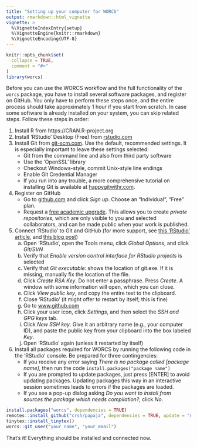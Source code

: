 ```yaml
---
title: "Setting up your computer for WORCS"
output: rmarkdown::html_vignette
vignette: >
  %\VignetteIndexEntry{setup}
  %\VignetteEngine{knitr::rmarkdown}
  %\VignetteEncoding{UTF-8}
---
```


```r
knitr::opts_chunk$set(
  collapse = TRUE,
  comment = "#>"
)
library(worcs)
```

Before you can use the WORCS workflow and the full functionality of the `worcs` package, you have to install several software packages, and register on GitHub. You only have to perform these steps once, and the entire process should take approximately 1 hour if you start from scratch. In case some software is already installed on your system, you can skip related steps. Follow these steps in order:

1. Install R from https://CRAN.R-project.org
2. Install 'RStudio' Desktop (Free) from [rstudio.com](https://rstudio.com/products/rstudio/download/#download)
3. Install Git from [git-scm.com](https://git-scm.com/downloads). Use the default, recommended settings. It is especially important to leave these settings selected:
    + Git from the command line and also from third party software  
    <!--*The `worcs` R-package calls Git from the command line*-->
    + Use the 'OpenSSL' library  
    <!--*For secure data transfer with GitHub*-->
    + Checkout Windows-style, commit Unix-style line endings  
    <!--*This is the preferred setting when collaborating with others on different platforms. Be prepared that, on windows, you will receive harmless notifications about LF to CRLF line endings.  *-->
    + Enable Git Credential Manager  
    <!--*For logging in to GitHub*-->
    + If you run into any trouble, a more comprehensive tutorial on installing Git is available at [happygitwithr.com](https://happygitwithr.com/install-git.html).
4. Register on GitHub
    + Go to [github.com](https://github.com/) and click *Sign up*. Choose an "Individual", "Free" plan.
    + Request a [free academic upgrade](https://help.github.com/en/articles/applying-for-an-educator-or-researcher-discount). This allows you to create *private repositories*, which are only visible to you and selected collaborators, and can be made public when your work is published.
5. Connect 'RStudio' to Git and GitHub (for more support, see [this 'RStudio' article](https://support.rstudio.com/hc/en-us/articles/200532077-Version-Control-with-Git-and-SVN), and [this blog post](https://www.r-bloggers.com/rstudio-and-github/))
    a. Open 'RStudio', open the Tools menu, click *Global Options*, and click *Git/SVN*
    b. Verify that *Enable version control interface for RStudio projects* is selected
    c. Verify that *Git executable:* shows the location of git.exe. If it is missing, manually fix the location of the file.
    d. Click *Create RSA Key*. Do not enter a passphrase. Press *Create*. A window with some information will open, which you can close.
    e. Click *View public key*, and copy the entire text to the clipboard.
    f. Close 'RStudio' (it might offer to restart by itself; this is fine)
    g. Go to [www.github.com](https://www.github.com)
    h. Click your user icon, click *Settings*, and then select the *SSH and GPG keys* tab.
    i. Click *New SSH key*. Give it an arbitrary name (e.g., your computer ID), and paste the public key from your clipboard into the box labeled *Key*.
    j. Open 'RStudio' again (unless it restarted by itself)
6. Install all packages required for WORCS by running the following code in the 'RStudio' console. Be prepared for three contingencies:  
    + If you receive any error saying *There is no package called [package name]*, then run the code `install.packages("package name")`  
    + If you are prompted to update packages, just press [ENTER] to avoid updating packages. Updating packages this way in an interactive session sometimes leads to errors if the packages are loaded.  
    + If you see a pop-up dialog asking *Do you want to install from sources the package which needs compilation?*, click *No*.

<!-- 
k. In the 'RStudio' Console window, run the following code:```{r, eval = FALSE, echo = TRUE} system('git config --global user.email "your@email.com"') system('git config --global user.name "yourname"')

RENV WORDT NU NIET GEINSTALLEERD; TOEVOEGEN AAN SUGGESTS? 
BOVENDIEN GAAT RENV NU INITIALISEREN WANNEER JE VOOR HET EERST EEN PROJECT MAAKT. NIET HANDIG. OF MISSCHIEN WEL? 

ADD library(worcs) TO MANUSCRIPT.RMD TO HAVE RENV TRACK IT
-->

```r
install.packages("worcs", dependencies = TRUE)
remotes::install_github("crsh/papaja", dependencies = TRUE, update = "never")
tinytex::install_tinytex()
worcs::git_user("your_name", "your_email")
```
<!-- 
renv::consent(provided = TRUE)
Please quit and reopen your R session and IDE (if you are using one, such as RStudio or Emacs) and check if tinytex:::is_tinytex() is TRUE.-->
That's it! Everything should be installed and connected now.

